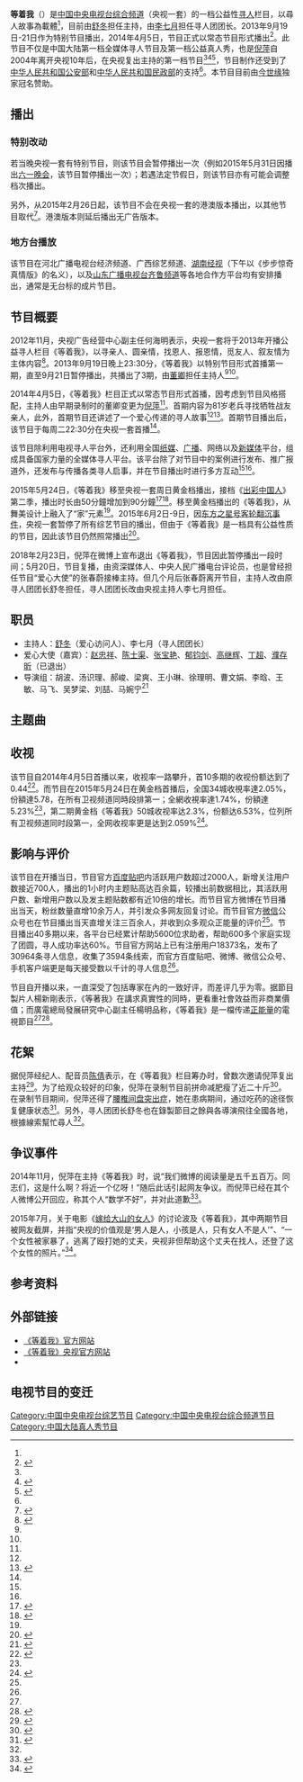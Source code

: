 {{otheruses|other=[[周深|周深]]演唱的同名主题曲|等着我 (歌曲)}}
{{电视节目信息框
| 名称      = 等着我
| 英文名称  = Waiting for Me 
| 图片      = 等着我.jpg
| 图说      = 节目标志
| 类型      = 公益性[[寻人|寻人]]真人秀
| 导演      = [[胡波|胡波]]等11人
| 主持      = [[乐嘉|乐嘉]]（2013年特别节目）<br>[[倪萍|倪萍]]（2014年4月-2018年2月）<br>[[张春蔚|张春蔚]]（2018年5月-10月）<br>[[舒冬|舒冬]]（2018年10月起）
| 国家      = {{CHNML}}
| 语言      = [[汉语普通话|汉语普通话]]
| 字幕      = [[简体中文|简体中文]]
| 标语      = 助力团圆梦，让心不再等待
| 制片人      = 梁爽
| 集数      = 62（至2015年6月21日）<ref name="档次">{{cite news |title=《等着我》档次列表 |url=http://kejiao.cntv.cn/2013/09/18/VIDA1379491929642709.shtml |publisher=央视网 |accessdate=2015年6月22日 |archive-date=2020年12月3日 |archive-url=https://web.archive.org/web/20201203225913/http://kejiao.cntv.cn/2013/09/18/VIDA1379491929642709.shtml |dead-url=no }}</ref>
| 每集长度  = 约50分钟（其他版本）<br>约90分钟（20点黄金档版本）
| 主題曲    = 《[[等着我_(歌曲)|等着我]]<ref>{{cite web |title=周深 Zhou Shen 演繹央視節目同名主題曲《等著我》視頻 |url=https://www.youtube.com/watch?v=UdWqm4-Yab8 |website=youtube |publisher=中国中央电视台 |accessdate=2018年5月20日 |archive-date=2021年6月3日 |archive-url=https://web.archive.org/web/20210603011346/https://www.youtube.com/watch?v=UdWqm4-Yab8 |dead-url=no }}</ref>》（[[周深|周深]]）
| 配乐      = 《{{lang|ja|[[魔法公主|アシタカせっ記]]}}》（[[久石让|久石让]]）
| 制作公司  = 中国中央电视台
| 电视网    = [[中国中央电视台综合频道|央视一套]]（港澳版本除外）
| 图像制式  = [[SDTV|SDTV]]、[[HDTV|HDTV]]（高标清同步）
| 播出国家  = {{CHNML}}
| 开始      = 特别节目：2013年9月19日-9月21日<br>常态节目：2014年4月5日
| 结束      = 至今
| 播出时间   = 每周日22:37左右（视《[[晚间新闻_(中国中央电视台)|晚间新闻]]》后广告时长而定）
| 制作网站  = http://dzw.cntv.cn/
| 相關節目  = 《[[等着你|等着你]]》（俄罗斯2010年节目）
}}

'''等着我'''（{{lang-en|Waiting for Me}}）是[[中国中央电视台综合频道|中国中央电视台综合频道]]（央视一套）的一档公益性[[寻人|寻人]]栏目，以尋人故事為載體<ref name="學者讚真實就是力量"/>，目前由[[舒冬|舒冬]]担任主持，由[[李七月|李七月]]担任寻人团团长。2013年9月19日-21日作为特别节目播出，2014年4月5日，节目正式以常态节目形式播出<ref name="央视寻人节目等着我首播">{{cite news|title=央视寻人节目《等着我》首播|url=http://news.ifeng.com/gundong/detail_2014_04/08/35546291_0.shtml|publisher=解放日报|date=2014年4月8日|accessdate=2015年6月21日|archive-date=2019年6月7日|archive-url=https://web.archive.org/web/20190607012310/http://news.ifeng.com/gundong/detail_2014_04/08/35546291_0.shtml|dead-url=no}}</ref>。此节目不仅是中国大陆第一档全媒体寻人节目及第一档公益真人秀，也是[[倪萍|倪萍]]自2004年离开央视10年后，在央视复出主持的第一档节目<ref name="央视寻人节目等着我首播"/><ref name="首档公益真人秀">{{cite news|title=中国首档公益真人秀节目《等着我》进军央视黄金档 |url=http://news.xinhuanet.com/gongyi/2015-05/19/c_127814581.htm|publisher=新华公益|date=2015年5月19日 |accessdate=2015年6月21日 }}</ref><ref name="55岁倪萍重回央视出任等着我主持人">{{cite news |title=55岁倪萍重回央视出任《等着我》主持人 |url=http://ent.ifeng.com/a/20140402/35391362_0.shtml |publisher=天天新报 |date=2014年4月2日 |accessdate=2015年6月21日 |archive-date=2018年6月30日 |archive-url=https://web.archive.org/web/20180630052753/http://ent.ifeng.com/a/20140402/35391362_0.shtml |dead-url=no }}</ref>，节目制作还受到了[[中华人民共和国公安部|中华人民共和国公安部]]和[[中华人民共和国民政部|中华人民共和国民政部]]的支持<ref name="央视寻人节目等着我首播"/>。本节目目前由[[今世缘|今世缘]]独家冠名赞助。

==播出==
===特别改动===
若当晚央视一套有特别节目，则该节目会暂停播出一次（例如2015年5月31日因播出[[六一晚会|六一晚会]]，该节目暂停播出一次）；若遇法定节假日，则该节目亦有可能会调整档次播出。

另外，从2015年2月26日起，该节目不会在央视一套的港澳版本播出，以其他节目取代<ref>{{cite news|title=央视一套香港版本节目时间表|url=http://www.hkatv.com/zh-hk/schedule/39/CCTV1|publisher=亚洲电视|date=|accessdate=2015年6月22日|deadurl=yes|archiveurl=https://web.archive.org/web/20150621150234/http://www.hkatv.com/zh-hk/schedule/39/CCTV1|archivedate=2015年6月21日}}</ref>。港澳版本则延后播出无广告版本。

===地方台播放===
该节目在河北广播电视台经济频道、广西综艺频道、[[湖南经视|湖南经视]]（下午以《步步惊奇真情版》的名义），以及[[山东广播电视台齐鲁频道|山东广播电视台齐鲁频道]]等各地合作方平台均有安排播出，通常是无台标的成片节目。

==节目概要==
2012年11月，央视广告经营中心副主任何海明表示，央视一套将于2013年开播公益寻人栏目《等着我》，以寻亲人、圆亲情，找恩人、报恩情，觅友人、叙友情为主体内容<ref>{{cite news|title=2013年新闻联播将延续《你幸福吗》等主题策划|url=http://news.xinhuanet.com/zgjx/2012-11/13/c_131970347.htm|publisher=北京青年报|date=2012年11月13日|accessdate=2015年6月21日|archive-date=2017年1月1日|archive-url=https://web.archive.org/web/20170101162256/http://news.xinhuanet.com/zgjx/2012-11/13/c_131970347.htm|dead-url=no}}</ref>。2013年9月19日晚上23:30分，《等着我》以特别节目形式首播第一期，直至9月21日暂停播出，共播出了3期，由[[董卿|董卿]]担任主持人<ref name="档次"/><ref name="55岁倪萍重回央视出任等着我主持人"/>。

2014年4月5日，《等着我》栏目正式以常态节目形式首播，因考虑到节目风格搭配，主持人由早期录制时的董卿变更为[[倪萍|倪萍]]<ref name="55岁倪萍重回央视出任等着我主持人"/>。首期内容为81岁老兵寻找牺牲战友亲人，此外，首期节目还讲述了一个爱心传递的寻人故事<ref name="55岁倪萍重回央视出任等着我主持人"/><ref name="全媒体平台">{{cite news|title=《等着我》央视首播 引发全媒体平台寻人热潮|url=http://yule.sohu.com/20140410/n398013211.shtml|publisher=搜狐娱乐|date=2014年4月10日|accessdate=2015年6月21日|archive-date=2016年3月4日|archive-url=https://web.archive.org/web/20160304215455/http://yule.sohu.com/20140410/n398013211.shtml|dead-url=no}}</ref>。首期节目播出后，该节目于每周二22:30分在央视一套首播<ref name="央视寻人节目等着我首播"/>。

该节目除利用电视寻人平台外，还利用全国[[纸媒|纸媒]]、[[广播|广播]]、网络以及[[新媒体|新媒体]]平台，组成具备国家力量的全媒体寻人平台。该平台除了对节目中的案例进行发布、推广报道外，还发布与传播各类寻人启事，并在节目播出时进行多方互动<ref name="央视寻人节目等着我首播"/><ref name="全媒体平台"/>。

2015年5月24日，《等着我》移至央视一套周日黄金档播出，接档《[[出彩中国人|出彩中国人]]》第二季，播出时长由50分鐘增加到90分鐘<ref name="學者讚真實就是力量">{{cite news|title=學者讚真實就是力量《等着我》黃金檔更具看點|url=http://www.singpao.com/yl/ys/201506/t20150601_560299.html|publisher=成报|date=2015年6月1日|accessdate=2015年6月21日}}{{dead link|date=2018年4月 |bot=InternetArchiveBot |fix-attempted=yes }}</ref><ref>{{cite news|title=央视现象级综艺不断 《等着我》成黄金档新节目|url=http://news.qq.com/a/20150520/027872.htm|publisher=腾讯  |date=2015年5月20日 |accessdate=2015年6月21日 }}</ref>。移至黄金档播出的《等着我》，从舞美设计上融入了“家”元素<ref name="首档公益真人秀"/>。2015年6月2日-9日，因[[东方之星号客轮翻沉事件|东方之星号客轮翻沉事件]]，央视一套暂停了所有综艺节目的播出，但由于《等着我》是一档具有公益性质的节目，因此该节目仍然照常播出<ref>{{cite news|title=綜藝節目停播兩日悼念|url=http://hk.apple.nextmedia.com/news/art/20150607/19175447|publisher=苹果日报|date=2015年6月7日|accessdate=2015年6月21日|archive-date=2016年3月4日|archive-url=https://web.archive.org/web/20160304214450/http://hk.apple.nextmedia.com/news/art/20150607/19175447|dead-url=no}}</ref>。

2018年2月23日，倪萍在微博上宣布退出《等着我》，节目因此暂停播出一段时间；5月20日，节目复播，由资深媒体人、中央人民广播电台评论员，也是曾经担任节目“爱心大使”的张春蔚接棒主持。但几个月后张春蔚离开节目，主持人改由原寻人团团长舒冬担任，寻人团团长改由央视主持人李七月担任。

==职员==
*主持人：[[舒冬|舒冬]]（爱心访问人）、李七月（寻人团团长）
*爱心大使（嘉宾）：[[赵忠祥|赵忠祥]]、[[陈士渠|陈士渠]]、[[张宝艳|张宝艳]]、[[郁钧剑|郁钧剑]]、[[高继辉|高继辉]]、[[丁超|丁超]]、[[濮存昕|濮存昕]]（已退出）
*导演组：胡波、汤识理、郝峻、梁爽、王小琳、徐理明、曹文娟、李晗、王敏、马飞、吴梦梁、刘喆、马婉宁<ref>{{cite news|title=栏目主持人、嘉宾介绍|url=http://www.dengzhewo.net/about.html|publisher=等着我官方网站|accessdate=2015年6月21日|deadurl=yes|archiveurl=https://web.archive.org/web/20150613012314/http://www.dengzhewo.net/about.html|archivedate=2015年6月13日}}</ref>

==主题曲==
{{tracklist
| collapsed       = 
| headline        = 
| extra_column    = 演唱
| total_length    = 
| all_writing     = 
| all_lyrics      = 
| all_music       = 

| title1         = [[等着我_(歌曲)|等着我]]
| note1          = 主题曲／片尾曲
| longnote1      = 
| music1         = 罗威
| lyrics1        = 田辰明
| arranger1      = 罗威
| extra1         = [[周深|周深]]
}}

==收视==
该节目自2014年4月5日首播以来，收视率一路攀升，首10多期的收视份额达到了0.44<ref>{{cite news |title=55岁倪萍重返央视 赵忠祥：回归很感动 |url=http://gb.cri.cn/27564/2014/06/09/1042s4569821.htm |publisher=中国新闻网 |date=2014年6月9日 |accessdate=2015年6月21日 |archive-date=2016年3月4日 |archive-url=https://web.archive.org/web/20160304203211/http://gb.cri.cn/27564/2014/06/09/1042s4569821.htm |dead-url=no }}</ref>。而节目在2015年5月24日在黄金档首播后，全国34城收視率達2.05%，份額達5.78，在所有卫视频道同時段排第一；全網收視率達1.74%，份額達5.23%<ref name="學者讚真實就是力量"/>，第二期黄金档《等着我》50城收视率达2.3%，份额达6.53%，位列所有卫视频道同时段第一，全网收视率更是达到2.059%<ref>{{cite news |title=央视综合频道副总监张国飞：《等着我》寻人不易 |url=http://media.people.com.cn/n/2015/0616/c14677-27164556.html |publisher=人民网 |date=2015年6月16日 |accessdate=2015年6月21日 |archive-date=2016年3月4日 |archive-url=https://web.archive.org/web/20160304090609/http://media.people.com.cn/n/2015/0616/c14677-27164556.html |dead-url=no }}</ref>。

==影响与评价==
该节目在开播当日，节目官方[[百度贴吧|百度贴吧]]内活跃用户数超过2000人，新增关注用户数接近700人，播出的1小时内主题贴高达百余篇，较播出前数据相比，其活跃用户数、新增用户数以及发主题贴数都有近10倍的增长。而节目官方微博在节目播出当天，粉丝数量直增10余万人，并引发众多网友回复讨论。而节目官方[[微信|微信]]公众号也在节目播出当天直增关注三百余人，并收到众多观众正能量的评价<ref name="全媒体平台"/>。节目播出40多期以来，各平台已经累计帮助5600位求助者，帮助600多个家庭实现了团圆，寻人成功率达60%。节目官方网站上已有注册用户18373名，发布了30964条寻人信息，收集了3594条线索，而官方百度贴吧、微博、微信公众号、手机客户端更是每天接受数以千计的寻人信息<ref name="首档公益真人秀"/>。

节目自开播以来，一直深受了包括專家在內的一致好评，而差评几乎为零。据節目製片人楊新剛表示，《等著我》在講求真實性的同時，更看重社會效益而非商業價值；而廣電總局發展研究中心副主任楊明品称，《等着我》是一檔传递[[正能量|正能量]]的電視節目<ref name="學者讚真實就是力量"/><ref name="尋人不易">{{cite news|title=《等著我》尋人不易 真實故事最感人|url=http://www.singpao.com/yl/ys/201506/t20150619_562446.html|publisher=成报|date=2015年6月19日|accessdate=2015年6月21日}}{{dead link|date=2018年4月 |bot=InternetArchiveBot |fix-attempted=yes }}</ref>。

==花絮==
据倪萍经纪人、配音员[[陈倩|陈倩]]表示，在《等着我》栏目筹办时，曾数次邀请倪萍复出主持<ref>{{cite news |title=成都妹经纪人帮倪萍央视复出 |url=http://news.huaxi100.com/show-104-591625-1.html |publisher=华西都市报 |date=2015年1月20日 |accessdate=2015年6月21日 |archive-date=2019年6月7日 |archive-url=https://web.archive.org/web/20190607012312/http://news.huaxi100.com/show-104-591625-1.html |dead-url=no }}</ref>。为了给观众较好的印象，倪萍在录制节目前拼命减肥瘦了近二十斤<ref>{{cite news|title=55岁倪萍为返央视减肥瘦20斤 节目收视飙升|url=http://ent.qq.com/a/20140608/014822.htm|publisher=华西都市报|date=2014年6月8日|accessdate=2015年6月21日|archive-date=2019年6月10日|archive-url=https://web.archive.org/web/20190610135123/https://ent.qq.com/a/20140608/014822.htm|dead-url=no}}</ref>。在录制节目期间，倪萍还得了[[腰椎间盘突出症|腰椎间盘突出症]]，她在患病期间，通过吃药的途径恢复健康状态<ref>{{cite news|title=倪萍代言曹清华 再回央视|url=http://news.hexun.com/2015-06-09/176590769.html|publisher=法制今报|date=2015年6月9日|accessdate=2015年6月21日}}{{dead link|date=2018年4月 |bot=InternetArchiveBot |fix-attempted=yes }}</ref>。另外，寻人团团长舒冬也在錄製節目之餘與各導演飛往全國各地，根據線索幫忙尋人<ref name="尋人不易"/>。

==争议事件==
2014年11月，倪萍在主持《等着我》时，说“我们微博的阅读量是五千五百万。同志们，这是什么啊？将近一个亿呀！”随后此话引起网友争议。而倪萍已经在其个人微博公开回应，称其个人“数学不好”，并对此道歉<ref>{{cite news|title=倪萍称5500万近一亿 网友吐槽：很"智慧"的女人|url=http://www.chinadaily.com.cn/hqgj/jryw/2014-12-01/content_12816339.html|publisher=常州晚报  |date=2014年12月1日 |accessdate=2015年6月21日 }}</ref>。

2015年7月，关于电影《[[嫁给大山的女人|嫁给大山的女人]]》的讨论波及《等着我》，其中两期节目被网友截屏，并指“央视的价值观是‘男人是人，小孩是人，只有女人不是人’”、“一个女性被家暴了，逃离了殴打她的丈夫，央视非但帮助这个丈夫在找人，还登了这个女性的照片。”<ref>{{cite web|url=http://ent.qq.com/a/20150730/020229.htm|title=不止《嫁给大山的女人》 歌颂拐卖妇女|publisher=腾讯娱乐|date=2015-07-30|accessdate=2021-02-02|archive-date=2016-05-30|archive-url=https://web.archive.org/web/20160530043004/http://ent.qq.com/a/20150730/020229.htm|dead-url=no}}</ref>。

==参考资料==
{{Reflist|2}}

==外部链接==
*[https://web.archive.org/web/20150617024056/http://www.dengzhewo.net/ 《等着我》官方网站]
*[http://dzw.cntv.cn/ 《等着我》央视官方网站] {{Wayback|url=http://dzw.cntv.cn/ |date=20191230215430 }}
*{{Sinaweibo|cctvdengzhewo}}

==电视节目的变迁==
{{電視節目的變遷
|電視台   = {{flagicon|CHN}} [[中国中央电视台综合频道|中国中央电视台综合频道]]
|播放檔次 =周六22:30
|節目名稱 =等着我<br />（2014年4月5日）
|上一節目 = [[开讲啦|开讲啦]]<br />（2014年1月4日－3月29日）
|下一節目 = [[开讲啦|开讲啦]]<br>（2014年4月12日－）
}}
{{電視節目的變遷
|電視台   = {{flagicon|CHN}} [[中国中央电视台综合频道|中国中央电视台综合频道]]
|播放檔次 =周二22:30<br>（2015年3月3日起，港澳版本改播粤语电视剧）
|節目名稱 =等着我<br />（2014年4月15日－2015年5月19日）
|上一節目 = [[国际艺苑|国际艺苑]]<br />（2014年4月8日）
|下一節目 = 等着我（重播版）<br>（2015年5月26日－）
}}
{{電視節目的變遷
|電視台   = {{flagicon|CHN}} [[中国中央电视台综合频道|中国中央电视台综合频道]]
|播放檔次 =周日20:00
|節目名稱 =等着我<br />（2015年5月24日－）
|上一節目 = [[出彩中国人|出彩中国人]]第二季<br />（2015年3月1日－5月17日）
|下一節目 = 播出中
}}
{{電視節目的變遷
|電視台   = {{flagicon|CHN}} [[中国中央电视台综合频道|中国中央电视台综合频道]]
|播放檔次 =周日20:00
|節目名稱 =等着我第五季<br />（2019年5月3日－8月25日）
|上一節目 = [[挑战不可能|挑战不可能]]第四季<br />（2019年1月20日－4月21日）
|下一節目 = [[故事里的中国|故事里的中国]]<br />（2019年10月13日－）
}}
{{DEFAULTSORT:D}}
[[Category:中国中央电视台综艺节目|Category:中国中央电视台综艺节目]]
[[Category:中国中央电视台综合频道节目|Category:中国中央电视台综合频道节目]]
[[Category:中国大陆真人秀节目|Category:中国大陆真人秀节目]]